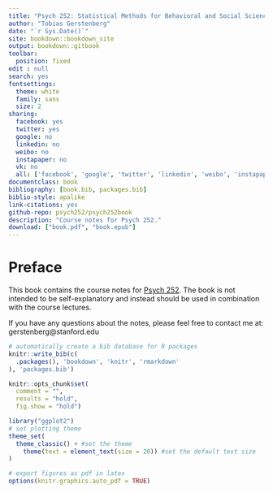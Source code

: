 ```yaml
--- 
title: "Psych 252: Statistical Methods for Behavioral and Social Sciences"
author: "Tobias Gerstenberg"
date: "`r Sys.Date()`"
site: bookdown::bookdown_site
output: bookdown::gitbook
toolbar:
  position: fixed
edit : null
search: yes
fontsettings:
  theme: white
  family: sans
  size: 2
sharing:
  facebook: yes
  twitter: yes
  google: no
  linkedin: no
  weibo: no
  instapaper: no
  vk: no
  all: ['facebook', 'google', 'twitter', 'linkedin', 'weibo', 'instapaper']
documentclass: book
bibliography: [book.bib, packages.bib]
biblio-style: apalike
link-citations: yes
github-repo: psych252/psych252book
description: "Course notes for Psych 252."
download: ["book.pdf", "book.epub"]
---
```


# Preface {-}

This book contains the course notes for [Psych 252](https://psych252.github.io/). The book is not intended to be self-explanatory and instead should be used in combination with the course lectures. 

If you have any questions about the notes, please feel free to contact me at: gerstenberg@stanford.edu 

```r
# automatically create a bib database for R packages
knitr::write_bib(c(
  .packages(), 'bookdown', 'knitr', 'rmarkdown'
), 'packages.bib')

knitr::opts_chunk$set(
  comment = "",
  results = "hold",
  fig.show = "hold")

library("ggplot2")
# set plotting theme
theme_set(
  theme_classic() + #set the theme 
    theme(text = element_text(size = 20)) #set the default text size
)

# export figures as pdf in latex 
options(knitr.graphics.auto_pdf = TRUE)
```

